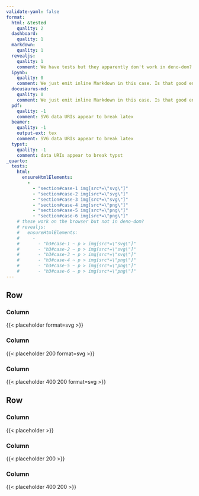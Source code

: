 ```yaml
---
validate-yaml: false
format: 
  html: &tested
    quality: 2
  dashboard: 
    quality: 1
  markdown: 
    quality: 1
  revealjs:
    quality: 1
    comment: We have tests but they apparently don't work in deno-dom?
  ipynb:
    quality: 0
    comment: We just emit inline Markdown in this case. Is that good enough?
  docusaurus-md:
    quality: 0
    comment: We just emit inline Markdown in this case. Is that good enough?
  pdf:
    quality: -1
    comment: SVG data URIs appear to break latex
  beamer: 
    quality: -1
    output-ext: tex
    comment: SVG data URIs appear to break latex
  typst:
    quality: -1
    comment: data URIs appear to break typst
_quarto:
  tests:
    html:
      ensureHtmlElements:
        -
          - "section#case-1 img[src*=\"svg\"]"
          - "section#case-2 img[src*=\"svg\"]"
          - "section#case-3 img[src*=\"svg\"]"
          - "section#case-4 img[src*=\"png\"]"
          - "section#case-5 img[src*=\"png\"]"
          - "section#case-6 img[src*=\"png\"]"
    # these work on the browser but not in deno-dom?
    # revealjs:
    #   ensureHtmlElements:
    #     -
    #       - "h3#case-1 ~ p > img[src*=\"svg\"]"
    #       - "h3#case-2 ~ p > img[src*=\"svg\"]"
    #       - "h3#case-3 ~ p > img[src*=\"svg\"]"
    #       - "h3#case-4 ~ p > img[src*=\"png\"]"
    #       - "h3#case-5 ~ p > img[src*=\"png\"]"
    #       - "h3#case-6 ~ p > img[src*=\"png\"]"
---
```


## Row

### Column {#case-1}

{{< placeholder format=svg >}}

### Column {#case-2}

{{< placeholder 200 format=svg >}}

### Column {#case-3}

{{< placeholder 400 200 format=svg >}}

## Row

### Column {#case-4}

{{< placeholder >}}

### Column {#case-5}

{{< placeholder 200 >}}

### Column {#case-6}

{{< placeholder 400 200 >}}

